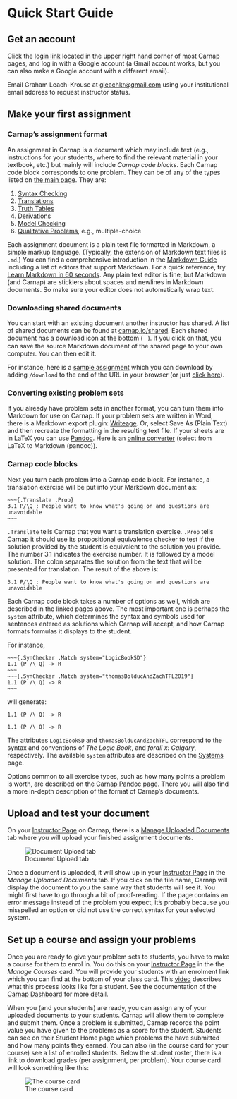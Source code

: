 # Quick Start Guide

## Get an account

Click the [login link](/auth/login) located in the upper right hand
corner of most Carnap pages, and log in with a Google account (a Gmail
account works, but you can also make a Google account with a different
email).

Email Graham Leach-Krouse at
[gleachkr@gmail.com](mailto:gleachkr@gmail.com) using your institutional
email address to request instructor status.

## Make your first assignment

### Carnap's assignment format

An assignment in Carnap is a document which may include text (e.g.,
instructions for your students, where to find the relevant material in
your textbook, etc.) but mainly will include *Carnap code blocks*.
Each Carnap code block corresponds to one problem.  They can be of any
of the types listed on [the main page](index.html). They are:

1. [Syntax Checking](syntax-check.md)
2. [Translations](translation.md)
3. [Truth Tables](truth-tables.md)
4. [Derivations](derivations.md)
5. [Model Checking](modelchecker.md)
6. [Qualitative Problems](qualitative.md), e.g., multiple-choice

Each assignment document is a plain text file formatted in Markdown, a
simple markup language.  (Typically, the extension of Markdown text
files is `.md`.) You can find a comprehensive introduction in the
[Markdown Guide](https://www.markdownguide.org/) including a list of editors
that support Markdown. For a quick reference, try [Learn Markdown in 60
seconds](https://commonmark.org/help/). Any plain text editor is fine, but
Markdown (and Carnap) are sticklers about spaces and newlines in Markdown
documents.  So make sure your editor does not automatically wrap text.  

### Downloading shared documents

You can start with an existing document another instructor has shared.
A list of shared documents can be found at
[carnap.io/shared](/shared). Each shared document has a download icon
at the bottom (<span style="font-family:FontAwesome">&#xf0ed;</span>). If you
click on that, you can save the source Markdown document of the shared
page to your own computer. You can then edit it.

For instance, here is a [sample
assignment](https://carnap.io/shared/rudolf.carnap.1@gmail.com/Problem%20Set%201.md)
which you can download by adding `/download` to the end of the URL in
your browser (or just [click
here](https://carnap.io/shared/rudolf.carnap.1@gmail.com/Problem%20Set%201.md/download)).

### Converting existing problem sets

If you already have problem sets in another format, you can turn them
into Markdown for use on Carnap. If your problem sets are written in
Word, there is a Markdown export plugin:
[Writeage](https://www.writage.com/). Or, select Save As (Plain Text)
and then recreate the formatting in the resulting text file. If your
sheets are in LaTeX you can use [Pandoc](https://pandoc.org/). Here is
an [online converter](https://pandoc.org/try/) (select from LaTeX to
Markdown (pandoc)).

### Carnap code blocks

Next you turn each problem into a Carnap code block. For instance, a
translation exercise will be put into your Markdown document as:

    ~~~{.Translate .Prop}
    3.1 P/\Q : People want to know what's going on and questions are unavoidable
    ~~~

`.Translate` tells Carnap that you want a translation exercise.
`.Prop` tells Carnap it should use its propositional equivalence
checker to test if the solution provided by the student is equivalent
to the solution you provide. The number 3.1 indicates the exercise
number. It is followed by a model solution. The colon separates the
solution from the text that will be presented for translation. The
result of the above is:

~~~{.Translate .Prop}
3.1 P/\Q : People want to know what's going on and questions are unavoidable
~~~

Each Carnap code block takes a number of options as well, which are
described in the linked pages above. The most important one is perhaps
the `system` attribute, which determines the syntax and symbols used
for sentences entered as solutions which Carnap will accept, and how
Carnap formats formulas it displays to the student.

For instance,

    ~~~{.SynChecker .Match system="LogicBookSD"} 
    1.1 (P /\ Q) -> R 
    ~~~
    ~~~{.SynChecker .Match system="thomasBolducAndZachTFL2019"} 
    1.1 (P /\ Q) -> R 
    ~~~

will generate:

~~~{.SynChecker .Match system="LogicBookSD"} 
1.1 (P /\ Q) -> R 
~~~
~~~{.SynChecker .Match system="thomasBolducAndZachTFL"} 
1.1 (P /\ Q) -> R 
~~~

The attributes `LogicBookSD` and `thomasBolducAndZachTFL`
correspond to the syntax and conventions of *The Logic Book*, and
*forall x: Calgary*, respectively. The available `system` attributes
are described on the [Systems](systems.md) page.

Options common to all exercise types, such as how many points a
problem is worth, are described on the [Carnap Pandoc](pandoc.md)
page. There you will also find a more in-depth description of the
format of Carnap's documents.

## Upload and test your document 

On your [Instructor Page](https://carnap.io/instructor/) on Carnap,
there is a [Manage Uploaded
Documents](dashboard.md#manage-uploaded-documents) tab where you will
upload your finished assignment documents. 

![Document Upload tab](images/upload-doc.png)

Once a document is uploaded, it will show up in your [Instructor
Page](https://carnap.io/instructor/) in the *Manage Uploaded
Documents* tab. If you click on the file name, Carnap will display
the document to you the same way that students will see it. You might
first have to go through a bit of proof-reading. If the page contains
an error message instead of the problem you expect, it's probably
because you misspelled an option or did not use the correct syntax for
your selected system.

## Set up a course and assign your problems

Once you are ready to give your problem sets to students, you have to
make a course for them to enrol in. You do this on your [Instructor
Page](https://carnap.io/instructor/) in the the *Manage Courses* card.
You will provide your students with an enrolment link which you can
find at the bottom of your class card. This
[video](https://youtu.be/lmkWcxqxEZk) describes what this process
looks like for a student.  See the documentation of the [Carnap
Dashboard](dashboard.md) for more detail.

When you (and your students) are ready, you can assign any of your
uploaded documents to your students. Carnap will allow them to
complete and submit them. Once a problem is submitted, Carnap 
records the point value you have given to the problems as a score for
the student.  Students can see on their Student Home page which problems
the have submitted and how many points they earned. You can also (in
the course card for your course) see a list of enrolled students.
Below the student roster, there is a link to download grades (per
assignment, per problem).  Your course card will look something like
this:

![The course card](images/course-tab.png)
